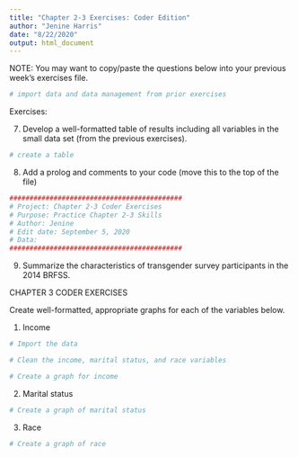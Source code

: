 ```yaml
---
title: "Chapter 2-3 Exercises: Coder Edition"
author: "Jenine Harris"
date: "8/22/2020"
output: html_document
---
```


NOTE: You may want to copy/paste the questions below into your previous week's exercises file.

```r
# import data and data management from prior exercises
```



Exercises:

7) Develop a well-formatted table of results including all variables in the small data set (from the previous exercises).

```r
# create a table 

```

8) Add a prolog and comments to your code (move this to the top of the file)

```r
###########################################
# Project: Chapter 2-3 Coder Exercises
# Purpose: Practice Chapter 2-3 Skills
# Author: Jenine 
# Edit date: September 5, 2020
# Data: 
###########################################

```


9) Summarize the characteristics of transgender survey participants in the 2014 BRFSS.


CHAPTER 3 CODER EXERCISES

Create well-formatted, appropriate graphs for each of the variables below.

1) Income 

```r
# Import the data 

# Clean the income, marital status, and race variables 

# Create a graph for income 
```


2) Marital status 

```r
# Create a graph of marital status
```


3) Race

```r
# Create a graph of race 
```







